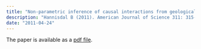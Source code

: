 ```yaml
---
title: "Non-parametric inference of causal interactions from geological records"
description: "Hannisdal B (2011). American Journal of Science 311: 315-334."
date: "2011-04-24"
---
```


The paper is available as a <a href="http://webber.uib.no/geobio/Hannisdal/hannisdalajs2011.pdf">pdf file</a>.
